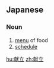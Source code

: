 ==Japanese==
{{ja-kanjitab|こん|たて|k2=だて|yomi=j|r=y}}

===Noun===
{{ja-noun|こんだて|}}

# [[menu]] of food
# [[schedule]]

[[hu:献立]]
[[zh:献立]]
